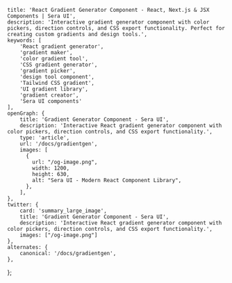     title: 'React Gradient Generator Component - React, Next.js & JSX Components | Sera UI',
    description: 'Interactive gradient generator component with color pickers, direction controls, and CSS export functionality. Perfect for creating custom gradients and design tools.',
    keywords: [
        'React gradient generator',
        'gradient maker',
        'color gradient tool',
        'CSS gradient generator',
        'gradient picker',
        'design tool component',
        'Tailwind CSS gradient',
        'UI gradient library',
        'gradient creator',
        'Sera UI components'
    ],
    openGraph: {
        title: 'Gradient Generator Component - Sera UI',
        description: 'Interactive React gradient generator component with color pickers, direction controls, and CSS export functionality.',
        type: 'article',
        url: '/docs/gradientgen',
        images: [
          {
            url: "/og-image.png",
            width: 1200,
            height: 630,
            alt: "Sera UI - Modern React Component Library",
          },
        ],
    },
    twitter: {
        card: 'summary_large_image',
        title: 'Gradient Generator Component - Sera UI',
        description: 'Interactive React gradient generator component with color pickers, direction controls, and CSS export functionality.',
        images: ["/og-image.png"]
    },
    alternates: {
        canonical: '/docs/gradientgen',
    },
};



<HideTOC />
<Gradientgen />
